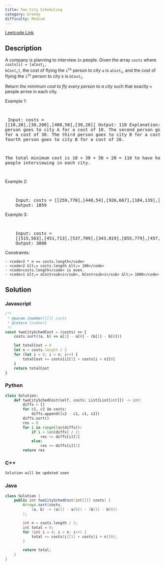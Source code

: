 ```yaml
---
title: Two City Scheduling
category: Greedy
difficulty: Medium
---
```


<Callout>

[Leetcode Link](https://leetcode.com/problems/two-city-scheduling)

</Callout>

## Description

A company is planning to interview <code>2n</code> people. Given the array <code>costs</code> where <code>costs[i] = [aCost<sub>i</sub>, bCost<sub>i</sub>]</code>, the cost of flying the <code>i<sup>th</sup></code> person to city <code>a</code> is <code>aCost<sub>i</sub></code>, and the cost of flying the <code>i<sup>th</sup></code> person to city <code>b</code> is <code>bCost<sub>i</sub></code>.

Return _the minimum cost to fly every person to a city_ such that exactly <code>n</code> people arrive in each city.

Example 1:

<br /><pre className="overflow-x-auto">
Input: costs = [[10,20],[30,200],[400,50],[30,20]]
Output: 110
Explanation: 
The first person goes to city A for a cost of 10.
The second person goes to city A for a cost of 30.
The third person goes to city B for a cost of 50.
The fourth person goes to city B for a cost of 20.

The total minimum cost is 10 + 30 + 50 + 20 = 110 to have half the people interviewing in each city.

</pre>

Example 2:

<br />
<pre className="overflow-x-auto">
	Input: costs = [[259,770],[448,54],[926,667],[184,139],[840,118],[577,469]]
	Output: 1859
</pre>

Example 3:

<br />
<pre className="overflow-x-auto">
	Input: costs =
	[[515,563],[451,713],[537,709],[343,819],[855,779],[457,60],[650,359],[631,42]]
	Output: 3086
</pre>

Constraints:

    - <code>2 * n == costs.length</code>
    - <code>2 &lt;= costs.length &lt;= 100</code>
    - <code>costs.length</code> is even.
    - <code>1 &lt;= aCost<sub>i</sub>, bCost<sub>i</sub> &lt;= 1000</code>

## Solution

### Javascript

```javascript
/**
 * @param {number[][]} costs
 * @return {number}
 */
const twoCitySchedCost = (costs) => {
	costs.sort((a, b) => a[1] - a[0] - (b[1] - b[0]))

	let totalCost = 0
	let n = costs.length / 2
	for (let i = 0; i < n; i++) {
		totalCost += costs[i][1] + costs[i + n][0]
	}
	return totalCost
}
```

### Python

```python
class Solution:
    def twoCitySchedCost(self, costs: List[List[int]]) -> int:
        diffs = []
        for c1, c2 in costs:
            diffs.append([c2 - c1, c1, c2])
        diffs.sort()
        res = 0
        for i in range(len(diffs)):
            if i < len(diffs) / 2:
                res += diffs[i][2]
            else:
                res += diffs[i][1]
        return res
```

### C++

```cpp
Solution will be updated soon
```

### Java

```java
class Solution {
    public int twoCitySchedCost(int[][] costs) {
        Arrays.sort(costs,
            (a, b) -> (a[1] - a[0]) - (b[1] - b[0])
        );

        int n = costs.length / 2;
        int total = 0;
        for (int i = 0; i < n; i++) {
            total += costs[i][1] + costs[i + n][0];
        }

        return total;
    }
}
```
